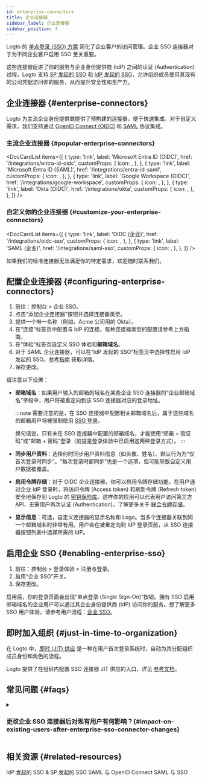 ```yaml
---
id: enterprise-connectors
title: 企业连接器
sidebar_label: 企业连接器
sidebar_position: 4
---
```



Logto 的 [单点登录 (SSO) 方案](/end-user-flows/enterprise-sso) 简化了企业客户的访问管理。企业 SSO 连接器对于为不同企业客户启用 SSO 至关重要。

这些连接器促进了你的服务与企业身份提供商 (IdP) 之间的认证 (Authentication) 过程。Logto 支持 [SP 发起的 SSO](/end-user-flows/enterprise-sso/sp-initiated-sso) 和 [IdP 发起的 SSO](/end-user-flows/enterprise-sso/idp-initiated-sso)，允许组织成员使用其现有的公司凭据访问你的服务，从而提升安全性和生产力。

## 企业连接器 \{#enterprise-connectors}

Logto 为主流企业身份提供商提供了预构建的连接器，便于快速集成。对于自定义需求，我们支持通过 [OpenID Connect (OIDC)](https://auth.wiki/openid-connect) 和 [SAML](https://auth.wiki/saml) 协议集成。

### 主流企业连接器 \{#popular-enterprise-connectors}

<DocCardList
  items={[
    {
      type: 'link',
      label: 'Microsoft Entra ID (OIDC)',
      href: '/integrations/entra-id-oidc',
      customProps: {
        icon: <MicrosoftEntraId />,
      },
    },
    {
      type: 'link',
      label: 'Microsoft Entra ID (SAML)',
      href: '/integrations/entra-id-saml',
      customProps: {
        icon: <MicrosoftEntraId />,
      },
    },
    {
      type: 'link',
      label: 'Google Workspace (OIDC)',
      href: '/integrations/google-workspace',
      customProps: {
        icon: <GoogleWorkspace />,
      },
    },
    {
      type: 'link',
      label: 'Okta (OIDC)',
      href: '/integrations/okta',
      customProps: {
        icon: <Okta />,
      },
    },
  ]}
/>

### 自定义你的企业连接器 \{#customize-your-enterprise-connectors}

<DocCardList
  items={[
    {
      type: 'link',
      label: 'OIDC (企业)',
      href: '/integrations/oidc-sso',
      customProps: {
        icon: <Oidc />,
      },
    },
    {
      type: 'link',
      label: 'SAML (企业)',
      href: '/integrations/saml-sso',
      customProps: {
        icon: <Saml />,
      },
    },
  ]}
/>

如果我们的标准连接器无法满足你的特定需求，欢迎随时联系我们。

## 配置企业连接器 \{#configuring-enterprise-connectors}

1. 前往：<CloudLink to="/enterprise-sso">控制台 > 企业 SSO</CloudLink>。
2. 点击“添加企业连接器”按钮并选择连接器类型。
3. 提供一个唯一名称（例如，Acme 公司用的 Okta）。
4. 在“连接”标签页中配置与 IdP 的连接。每种连接器类型的配置请参考上方指南。
5. 在“体验”标签页自定义 SSO 体验和**邮箱域名**。
6. 对于 SAML 企业连接器，可以在“IdP 发起的 SSO”标签页中选择性启用 IdP 发起的 SSO。[参考指南](/end-user-flows/enterprise-sso/idp-initiated-sso) 获取详情。
7. 保存更改。

请注意以下设置：

- **邮箱域名**：如果用户输入的邮箱的域名在某些企业 SSO 连接器的“企业邮箱域名”字段中，用户将被重定向到该 SSO 连接器对应的登录地址。

  :::note
  需要注意的是，在 SSO 连接器中配置相关邮箱域名后，属于这些域名的邮箱用户将被强制使用 [SSO 登录](/end-user-flows/enterprise-sso)。

  换句话说，只有未在 SSO 连接器中配置的邮箱域名，才能使用“邮箱 + 验证码”或“邮箱 + 密码”登录（前提是登录体验中已启用这两种登录方式）。
  :::

- **同步用户资料**：选择何时同步用户资料信息（如头像、姓名）。默认行为为“仅首次登录时同步”。“每次登录时都同步”也是一个选项，但可能导致自定义用户数据被覆盖。
- **启用令牌存储**：对于 OIDC 企业连接器，你可以启用令牌存储功能，在用户通过企业 IdP 登录时，将访问令牌 (Access token) 和刷新令牌 (Refresh token) 安全地保存到 Logto 的 [密钥保险库](/secret-vault)。这样你的应用可以代表用户访问第三方 API，无需用户再次认证 (Authentication)。了解更多关于 [联合令牌存储](/secret-vault/federated-token-set)。
- **显示信息**：可选，自定义连接器的显示名称和 Logo。当多个连接器关联到同一个邮箱域名时非常有用。用户会在被重定向到 IdP 登录页前，从 SSO 连接器按钮列表中选择所需的 IdP。

## 启用企业 SSO \{#enabling-enterprise-sso}

1. 前往：<CloudLink to="/sign-in-experience/sign-up-and-sign-in">控制台 > 登录体验 > 注册与登录</CloudLink>。
2. 启用“企业 SSO”开关。
3. 保存更改。

启用后，你的登录页面会出现“单点登录 (Single Sign-On)”按钮。拥有 SSO 启用邮箱域名的企业用户可以通过其企业身份提供商 (IdP) 访问你的服务。想了解更多 SSO 用户体验，请参考用户流程：[企业 SSO](/end-user-flows/enterprise-sso)。

## 即时加入组织 \{#just-in-time-to-organization}

在 Logto 中，[即时 (JIT) 供应](https://auth.wiki/jit-provisioning) 是一种在用户首次登录系统时，自动为其分配组织成员身份和角色的流程。

Logto 提供了在组织内配置 SSO 连接器 JIT 供应的入口，详见 [参考文档](/organizations/just-in-time-provisioning)。

## 常见问题 \{#faqs}

<details>
<summary>

### 更改企业 SSO 连接器后对现有用户有何影响？\{#impact-on-existing-users-after-enterprise-sso-connector-changes}

</summary>

- 添加 SSO：如果邮箱匹配，SSO 身份会与现有账户关联。
- 移除 SSO：会移除账户关联的 SSO 身份，但保留用户账户，并提示用户设置其他验证方式。

</details>

## 相关资源 \{#related-resources}

<Url href="https://blog.logto.io/idp-vs-sp-initiated-sso">IdP 发起的 SSO & SP 发起的 SSO</Url>
<Url href="https://blog.logto.io/differences-between-saml-and-oidc">SAML 与 OpenID Connect</Url>
<Url href="https://blog.logto.io/sso-vs-saml">SAML 与 SSO</Url>
